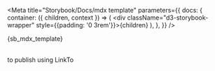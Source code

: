 
<Meta title="Storybook/Docs/mdx template"
  parameters={{
    docs: {
      container: ({ children, context }) => (
        <DocsContainer context={context}>
            <div className="d3-storybook-wrapper" style={{padding: '0 3rem'}}>{children}</div>
        </DocsContainer>
      ),
    },
  }}
 />

<Description>{sb_mdx_template}</Description>

<br/>
<LinkTo kind="Storybook/Docs/publish"
style={{color: '#1474f3', textDecoration: 'none'}} >to publish using LinkTo</LinkTo>
